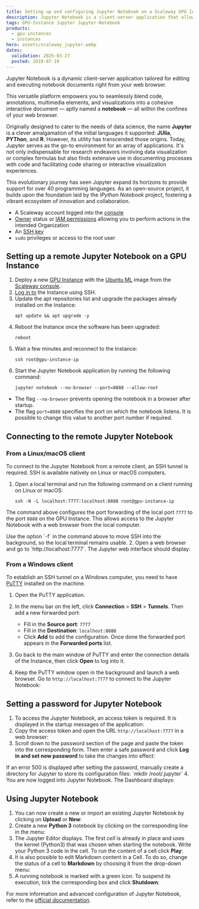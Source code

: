 ```yaml
---
title: Setting up and configuring Jupyter Notebook on a Scaleway GPU Instance
description: Jupyter Notebook is a client-server application that allows to edit and run Notebook-documents in a web browser.
tags: GPU-Instance Jupyter Jupyter-Notebook
products:
  - gpu-instances
  - instances
hero: assets/scaleway_jupyter.webp
dates:
  validation: 2025-03-27
  posted: 2019-07-19
---
```




Jupyter Notebook is a dynamic client-server application tailored for editing and executing notebook documents right from your web browser.

This versatile platform empowers you to seamlessly blend code, annotations, multimedia elements, and visualizations into a cohesive interactive document — aptly named a **notebook** — all within the confines of your web browser.

Originally designed to cater to the needs of data science, the name **Jupyter** is a clever amalgamation of the initial languages it supported: **JUlia**, **PYThon**, and **R**. However, its utility has transcended those origins. Today, Jupyter serves as the go-to environment for an array of applications. It's not only indispensable for research endeavors involving data visualization or complex formulas but also finds extensive use in documenting processes with code and facilitating code sharing or interactive visualization experiences.

This evolutionary journey has seen Jupyter expand its horizons to provide support for over 40 programming languages. As an open-source project, it builds upon the foundation laid by the *IPython Notebook* project, fostering a vibrant ecosystem of innovation and collaboration.

<Requirements />

- A Scaleway account logged into the [console](https://console.scaleway.com)
- [Owner](/iam/concepts/#owner) status or [IAM permissions](/iam/concepts/#permission) allowing you to perform actions in the intended Organization
- An [SSH key](/organizations-and-projects/how-to/create-ssh-key/)
- `sudo` privileges or access to the root user

## Setting up a remote Jupyter Notebook on a GPU Instance

1. Deploy a new [GPU Instance](/instances/how-to/create-an-instance/) with the [Ubuntu ML](https://www.scaleway.com/en/imagehub/) image from the [Scaleway console](https://console.scaleway.com).
2. [Log in to](/instances/how-to/connect-to-instance/) the Instance using SSH.
3. Update the apt repositories list and upgrade the packages already installed on the Instance:
    ```
    apt update && apt upgrade -y
    ```
4. Reboot the Instance once the software has been upgraded:
    ```
    reboot
    ```
5. Wait a few minutes and reconnect to the Instance:
    ```
    ssh root@gpu-instance-ip
    ```
6. Start the Jupyter Notebook application by running the following command:
    ```
    jupyter notebook --no-browser --port=8888 --allow-root
    ```

  * The flag `--no-browser` prevents opening the notebook in a browser after startup.
  * The flag `port=8888` specifies the port on which the notebook listens. It is possible to change this value to another port number if required.

## Connecting to the remote Jupyter Notebook

### From a Linux/macOS client

To connect to the Jupyter Notebook from a remote client, an SSH tunnel is required. SSH is available natively on Linux or macOS computers.

1. Open a local terminal and run the following command on a client running on Linux or macOS:
    ```
    ssh -N -L localhost:7777:localhost:8888 root@gpu-instance-ip
    ```

  The command above configures the port forwarding of the local port `7777` to the port `8888` on the GPU Instance. This allows access to the Jupyter Notebook with a web browser from the local computer.

  <Message type="tip">
    Use the option `-f` in the command above to move SSH into the background, so the local terminal remains usable.
  </Message>
2. Open a web browser and go to `http://localhost:7777`. The Jupyter web interface should display:
    <Lightbox image={image} alt="" />

### From a Windows client

To establish an SSH tunnel on a Windows computer, you need to have [PuTTY](https://www.chiark.greenend.org.uk/~sgtatham/putty/latest.html) installed on the machine.

1. Open the PuTTY application.
2. In the menu bar on the left, click **Connection** > **SSH** > **Tunnels**. Then add a new forwarded port:
    - Fill in the **Source port**: `7777`
    - Fill in the **Destination**: `localhost:8888`
    - Click **Add** to add the configuration. Once done the forwarded port appears in the **Forwarded ports** list.

    <Lightbox image={image2} alt="" />
3. Go back to the main window of PuTTY and enter the connection details of the Instance, then click **Open** to log into it.
4. Keep the PuTTY window open in the background and launch a web browser. Go to `http://localhost:7777` to connect to the Jupyter Notebook:
    <Lightbox image={image3} alt="" />

## Setting a password for Jupyter Notebook

1. To access the Jupyter Notebook, an access token is required. It is displayed in the startup messages of the application:
    <Lightbox image={image4} alt="" />
2. Copy the access token and open the URL `http://localhost:7777` in a web browser:
    <Lightbox image={image5} alt="" />
3. Scroll down to the password section of the page and paste the token into the corresponding form. Then enter a safe password and click **Log in and set new password** to take the changes into effect:
    <Lightbox image={image6} alt="" />

  <Message type="tip">
    If an error 500 is displayed after setting the password, manually create a directory for Jupyter to store its configuration files: `mkdir /root/.jupyter`
  </Message>
4. You are now logged into Jupyter Notebook. The Dashboard displays:
    <Lightbox image={image7} alt="" />

## Using Jupyter Notebook

1. You can now create a new or import an existing Jupyter Notebook by clicking on **Upload** or **New**:
    <Lightbox image={image8} alt="" />
2. Create a new **Python 3** notebook by clicking on the corresponding line in the menu:
    <Lightbox image={image9} alt="" />
3. The Jupyter Editor displays. The first _cell_ is already in place and uses the kernel (Python3) that was chosen when starting the notebook. Write your Python 3 code in the cell. To run the content of a cell click **Play**:
    <Lightbox image={image10} alt="" />
4. It is also possible to edit Markdown content in a Cell. To do so, change the status of a cell to **Markdown** by choosing it from the drop-down menu:
    <Lightbox image={image11} alt="" />
5. A running notebook is marked with a green icon. To suspend its execution, tick the corresponding box and click **Shutdown**:
    <Lightbox image={image12} alt="" />

For more information and advanced configuration of Jupyter Notebook, refer to the [official documentation](https://jupyter-notebook.readthedocs.io/en/stable/examples/Notebook/examples_index.html).